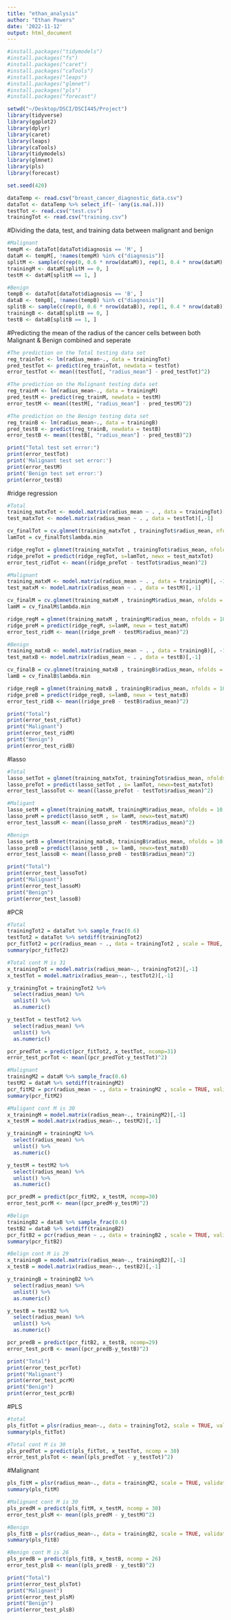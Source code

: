 ```yaml
---
title: "ethan_analysis"
author: "Ethan Powers"
date: '2022-11-12'
output: html_document
---
```


```r
#install.packages("tidymodels")
#install.packages("fs")
#install.packages("caret")
#install.packages("caTools")
#install.packages("leaps")
#install.packages("glmnet")
#install.packages("pls")
#install.packages("forecast")
```
```r

setwd("~/Desktop/DSCI/DSCI445/Project")
library(tidyverse)
library(ggplot2)
library(dplyr)
library(caret)
library(leaps)
library(caTools)
library(tidymodels)
library(glmnet)
library(pls)
library(forecast)

set.seed(420)

dataTemp <- read.csv("breast_cancer_diagnostic_data.csv")
dataTot <- dataTemp %>% select_if(~ !any(is.na(.)))
testTot <- read.csv("test.csv")
trainingTot <- read.csv("training.csv")

```

#Dividing the data, test, and training data between malignant and benign
```r
#Malignant
tempM <- dataTot[dataTot$diagnosis == 'M', ]
dataM <- tempM[, !names(tempM) %in% c("diagnosis")]
splitM <- sample(c(rep(0, 0.6 * nrow(dataM)), rep(1, 0.4 * nrow(dataM))))
trainingM <- dataM[splitM == 0, ]
testM <- dataM[splitM == 1, ]

#Benign
tempB <- dataTot[dataTot$diagnosis == 'B', ]
dataB <- tempB[, !names(tempB) %in% c("diagnosis")]
splitB <- sample(c(rep(0, 0.6 * nrow(dataB)), rep(1, 0.4 * nrow(dataB))))
trainingB <- dataB[splitB == 0, ]
testB <- dataB[splitB == 1, ]
```



#Predicting the mean of the radius of the cancer cells between both Malignant & Benign combined and seperate
```r
#The prediction on the Total testing data set
reg_trainTot <- lm(radius_mean~., data = trainingTot)
pred_testTot <- predict(reg_trainTot, newdata = testTot)
error_testTot <- mean((testTot[, "radius_mean"] - pred_testTot)^2)

#The prediction on the Malignant testing data set
reg_trainM <- lm(radius_mean~., data = trainingM)
pred_testM <- predict(reg_trainM, newdata = testM)
error_testM <- mean((testM[, "radius_mean"] - pred_testM)^2)

#The prediction on the Benign testing data set
reg_trainB <- lm(radius_mean~., data = trainingB)
pred_testB <- predict(reg_trainB, newdata = testB)
error_testB <- mean((testB[, "radius_mean"] - pred_testB)^2)

print("Total test set error:")
print(error_testTot)
print('Malignant test set error:')
print(error_testM)
print('Benign test set error:')
print(error_testB)
```



#ridge regression
```r
#Total
training_matxTot <- model.matrix(radius_mean ~ . , data = trainingTot)[, -1 ]
test_matxTot <- model.matrix(radius_mean ~ . , data = testTot)[,-1]

cv_finalTot = cv.glmnet(training_matxTot , trainingTot$radius_mean, nfolds = 10, alpha=0)
lamTot = cv_finalTot$lambda.min

ridge_regTot = glmnet(training_matxTot , trainingTot$radius_mean, nfolds = 10, alpha = 0)
ridge_preTot = predict(ridge_regTot, s=lamTot, newx = test_matxTot)
error_test_ridTot <- mean((ridge_preTot - testTot$radius_mean)^2)
```
```r
#Malignant
training_matxM <- model.matrix(radius_mean ~ . , data = trainingM)[, -1 ]
test_matxM <- model.matrix(radius_mean ~ . , data = testM)[,-1]

cv_finalM = cv.glmnet(training_matxM , trainingM$radius_mean, nfolds = 10, alpha=0)
lamM = cv_finalM$lambda.min

ridge_regM = glmnet(training_matxM , trainingM$radius_mean, nfolds = 10, alpha = 0)
ridge_preM = predict(ridge_regM, s=lamM, newx = test_matxM)
error_test_ridM <- mean((ridge_preM - testM$radius_mean)^2)
```
```r
#Benign
training_matxB <- model.matrix(radius_mean ~ . , data = trainingB)[, -1 ]
test_matxB <- model.matrix(radius_mean ~ . , data = testB)[,-1]

cv_finalB = cv.glmnet(training_matxB , trainingB$radius_mean, nfolds = 10, alpha=0)
lamB = cv_finalB$lambda.min

ridge_regB = glmnet(training_matxB , trainingB$radius_mean, nfolds = 10, alpha = 0)
ridge_preB = predict(ridge_regB, s=lamB, newx = test_matxB)
error_test_ridB <- mean((ridge_preB - testB$radius_mean)^2)
```
```r
print("Total")
print(error_test_ridTot)
print("Malignant")
print(error_test_ridM)
print("Benign")
print(error_test_ridB)
```



#lasso
```r
#Total
lasso_setTot = glmnet(training_matxTot, trainingTot$radius_mean, nfolds = 10, alpha=1)
lasso_preTot = predict(lasso_setTot , s= lamTot, newx=test_matxTot)
error_test_lassoTot <- mean((lasso_preTot - testTot$radius_mean)^2)
```
```r
#Maligant
lasso_setM = glmnet(training_matxM, trainingM$radius_mean, nfolds = 10, alpha=1)
lasso_preM = predict(lasso_setM , s= lamM, newx=test_matxM)
error_test_lassoM <- mean((lasso_preM - testM$radius_mean)^2)
```
```r
#Benign
lasso_setB = glmnet(training_matxB, trainingB$radius_mean, nfolds = 10, alpha=1)
lasso_preB = predict(lasso_setB , s= lamB, newx=test_matxB)
error_test_lassoB <- mean((lasso_preB - testB$radius_mean)^2)
```
```r
print("Total")
print(error_test_lassoTot)
print("Malignant")
print(error_test_lassoM)
print("Benign")
print(error_test_lassoB)
```



#PCR
```r
#Total
trainingTot2 = dataTot %>% sample_frac(0.6)
testTot2 = dataTot %>% setdiff(trainingTot2)
pcr_fitTot2 = pcr(radius_mean ~ ., data = trainingTot2 , scale = TRUE, validation = "CV")
summary(pcr_fitTot2)
```
```r
#Total cont M is 31
x_trainingTot = model.matrix(radius_mean~., trainingTot2)[,-1]
x_testTot = model.matrix(radius_mean~., testTot2)[,-1]

y_trainingTot = trainingTot2 %>%
  select(radius_mean) %>%
  unlist() %>%
  as.numeric()

y_testTot = testTot2 %>%
  select(radius_mean) %>%
  unlist() %>%
  as.numeric()

pcr_predTot = predict(pcr_fitTot2, x_testTot, ncomp=31)
error_test_pcrTot <- mean((pcr_predTot-y_testTot)^2)
```

```r
#Malignant
trainingM2 = dataM %>% sample_frac(0.6)
testM2 = dataM %>% setdiff(trainingM2)
pcr_fitM2 = pcr(radius_mean ~ ., data = trainingM2 , scale = TRUE, validation = "CV")
summary(pcr_fitM2)
```
```r
#Maligant cont M is 30
x_trainingM = model.matrix(radius_mean~., trainingM2)[,-1]
x_testM = model.matrix(radius_mean~., testM2)[,-1]

y_trainingM = trainingM2 %>%
  select(radius_mean) %>%
  unlist() %>%
  as.numeric()

y_testM = testM2 %>%
  select(radius_mean) %>%
  unlist() %>%
  as.numeric()

pcr_predM = predict(pcr_fitM2, x_testM, ncomp=30)
error_test_pcrM <- mean((pcr_predM-y_testM)^2)
```

```r
#Belign
trainingB2 = dataB %>% sample_frac(0.6)
testB2 = dataB %>% setdiff(trainingB2)
pcr_fitB2 = pcr(radius_mean ~ ., data = trainingB2 , scale = TRUE, validation = "CV")
summary(pcr_fitB2)
```
```r
#Belign cont M is 29
x_trainingB = model.matrix(radius_mean~., trainingB2)[,-1]
x_testB = model.matrix(radius_mean~., testB2)[,-1]

y_trainingB = trainingB2 %>%
  select(radius_mean) %>%
  unlist() %>%
  as.numeric()

y_testB = testB2 %>%
  select(radius_mean) %>%
  unlist() %>%
  as.numeric()

pcr_predB = predict(pcr_fitB2, x_testB, ncomp=29)
error_test_pcrB <- mean((pcr_predB-y_testB)^2)
```
```r
print("Total")
print(error_test_pcrTot)
print("Malignant")
print(error_test_pcrM)
print("Benign")
print(error_test_pcrB)
```



#PLS
```r
#total
pls_fitTot = plsr(radius_mean~., data = trainingTot2, scale = TRUE, validation = "CV")
summary(pls_fitTot)
```
```r
#Total cont M is 30
pls_predTot = predict(pls_fitTot, x_testTot, ncomp = 30)
error_test_plsTot <- mean((pls_predTot - y_testTot)^2)
```

#Malignant
```r
pls_fitM = plsr(radius_mean~., data = trainingM2, scale = TRUE, validation = "CV")
summary(pls_fitM)
```
```r
#Malignant cont M is 30
pls_predM = predict(pls_fitM, x_testM, ncomp = 30)
error_test_plsM <- mean((pls_predM - y_testM)^2)
```

```r
#Benign
pls_fitB = plsr(radius_mean~., data = trainingB2, scale = TRUE, validation = "CV")
summary(pls_fitB)
```

```r
#Benign cont M is 26
pls_predB = predict(pls_fitB, x_testB, ncomp = 26)
error_test_plsB <- mean((pls_predB - y_testB)^2)
```
```r
print("Total")
print(error_test_plsTot)
print("Malignant")
print(error_test_plsM)
print("Benign")
print(error_test_plsB)
```

